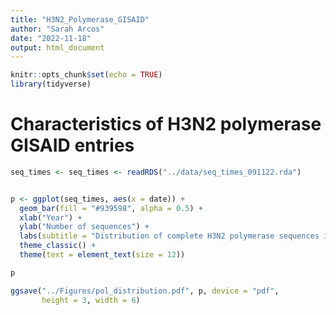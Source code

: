 ```yaml
---
title: "H3N2_Polymerase_GISAID"
author: "Sarah Arcos"
date: "2022-11-18"
output: html_document
---
```


```r
knitr::opts_chunk$set(echo = TRUE)
library(tidyverse)
```

# Characteristics of H3N2 polymerase GISAID entries

```r
seq_times <- seq_times <- readRDS("../data/seq_times_091122.rda")


p <- ggplot(seq_times, aes(x = date)) +
  geom_bar(fill = "#939598", alpha = 0.5) +
  xlab("Year") +
  ylab("Number of sequences") +
  labs(subtitle = "Distribution of complete H3N2 polymerase sequences in GISAID") +
  theme_classic() +
  theme(text = element_text(size = 12))

p

ggsave("../Figures/pol_distribution.pdf", p, device = "pdf",
       height = 3, width = 6)

```